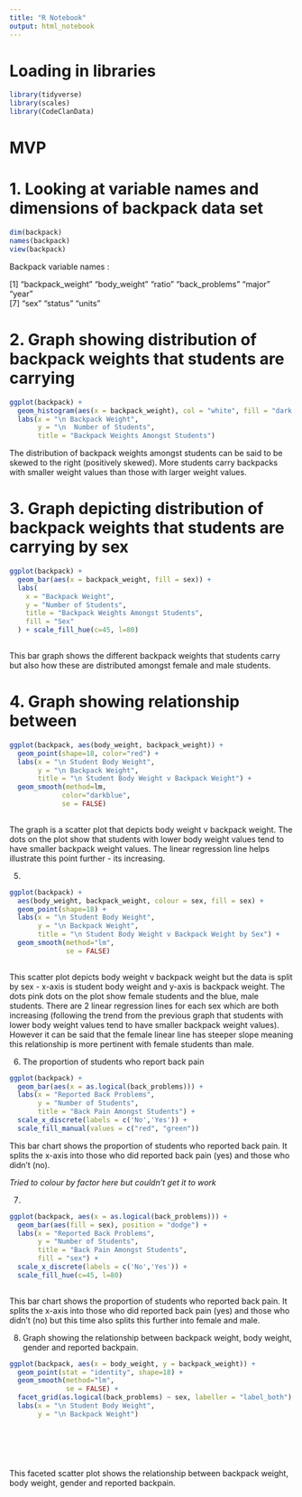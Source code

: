```yaml
---
title: "R Notebook"
output: html_notebook
---
```


# Loading in libraries 

```r
library(tidyverse)
library(scales)
library(CodeClanData)
```


# MVP 

# 1. Looking at variable names and dimensions of backpack data set

```r

dim(backpack)
names(backpack)
view(backpack)
```

Backpack variable names :

[1] "backpack_weight" "body_weight"     "ratio"           "back_problems"   "major"           "year"           
[7] "sex"             "status"          "units" 



# 2. Graph showing distribution of backpack weights that students are carrying


```r
ggplot(backpack) + 
  geom_histogram(aes(x = backpack_weight), col = "white", fill = "dark green") +
  labs(x = "\n Backpack Weight",
       y = "\n  Number of Students",
       title = "Backpack Weights Amongst Students")

```

The distribution of backpack weights amongst students can be said to be skewed to the right (positively skewed). More students carry backpacks with smaller weight values than those with larger weight values.

# 3. Graph depicting distribution of backpack weights that students are carrying by sex


```r
ggplot(backpack) +
  geom_bar(aes(x = backpack_weight, fill = sex)) +
  labs(
    x = "Backpack Weight",
    y = "Number of Students",
    title = "Backpack Weights Amongst Students",
    fill = "Sex"
  ) + scale_fill_hue(c=45, l=80)
  
```

This bar graph shows the different backpack weights that students carry but also how these are distributed amongst female and male students.

# 4. Graph showing relationship between

```r
ggplot(backpack, aes(body_weight, backpack_weight)) +
  geom_point(shape=18, color="red") +
  labs(x = "\n Student Body Weight",
       y = "\n Backpack Weight",
       title = "\n Student Body Weight v Backpack Weight") +
  geom_smooth(method=lm,
             color="darkblue",
             se = FALSE)
  
```

The graph is a scatter plot that depicts body weight v backpack weight. The dots on the plot show that students with lower body weight values tend to have smaller backpack weight values. The linear regression line helps illustrate this point further - its increasing. 

5. 

```r

ggplot(backpack) +
  aes(body_weight, backpack_weight, colour = sex, fill = sex) +
  geom_point(shape=18) +
  labs(x = "\n Student Body Weight",
       y = "\n Backpack Weight",
       title = "\n Student Body Weight v Backpack Weight by Sex") +
  geom_smooth(method="lm",
              se = FALSE)
  
```

This scatter plot depicts body weight v backpack weight but the data is split by sex - x-axis is student body weight and y-axis is backpack weight. The dots pink dots on the plot show female students and the blue, male students. There are 2 linear regression lines for each sex which are both increasing (following the trend from the previous graph that students with lower body weight values tend to have smaller backpack weight values). However it can be said that the female linear line has steeper slope meaning this relationship is more pertinent with female students than male.


6. The proportion of students who report back pain

```r
ggplot(backpack) + 
  geom_bar(aes(x = as.logical(back_problems))) +
  labs(x = "Reported Back Problems",
       y = "Number of Students",
       title = "Back Pain Amongst Students") +
  scale_x_discrete(labels = c('No','Yes')) +
  scale_fill_manual(values = c("red", "green"))
```

This bar chart shows the proportion of students who reported back pain. It splits the x-axis into those who did reported back pain (yes) and those who didn't (no).

*Tried to colour by factor here but couldn't get it to work*

7.

```r

ggplot(backpack, aes(x = as.logical(back_problems))) +
  geom_bar(aes(fill = sex), position = "dodge") +
  labs(x = "Reported Back Problems",
       y = "Number of Students",
       title = "Back Pain Amongst Students",
       fill = "sex") + 
  scale_x_discrete(labels = c('No','Yes')) +
  scale_fill_hue(c=45, l=80)
  
```


This bar chart shows the proportion of students who reported back pain. It splits the x-axis into those who did reported back pain (yes) and those who didn't (no) but this time also splits this further into female and male.

8. Graph showing the relationship between backpack weight, body weight, gender and reported backpain.


```r



ggplot(backpack, aes(x = body_weight, y = backpack_weight)) +
  geom_point(stat = "identity", shape=18) +
  geom_smooth(method="lm",
              se = FALSE) +
  facet_grid(as.logical(back_problems) ~ sex, labeller = "label_both") +
  labs(x = "\n Student Body Weight",
       y = "\n Backpack Weight")
  
  
  
  
  

```


This faceted scatter plot shows the relationship between backpack weight, body weight, gender and reported backpain. 


































